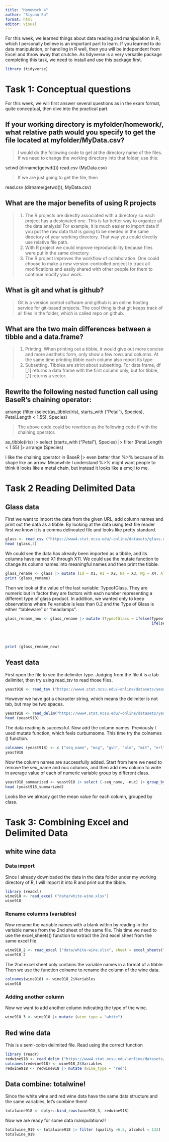 ```yaml
---
title: "Homework 4"
author: "Siyuan Su"
format: html
editor: visual
---
```


For this week, we learned things about data reading and manipulation in R, which I personally believe is an important part to learn. If you learned to do data manipulation, or handling in R well, then you will be independent from Excel and throw away that crutche. As tidyverse is a very versatile package completing this task, we need to install and use this package first.

```r
library (tidyverse)
```

# Task 1: Conceptual questions

For this week, we will first answer several questions as in the exam format, quite conceptual, then dive into the practical part.

## If your working directory is myfolder/homework/, what relative path would you specify to get the file located at myfolder/MyData.csv?

> I would do the following code to get at the directory name of the files. If we need to change the working directory into that folder, use this:

setwd (dirname(getwd())) read.csv (MyData.csv)

> If we are just going to get the file, then

read.csv (dirname(getwd()), MyData.csv)

## What are the major benefits of using R projects

> 1.  The R projects are directly associated with a directory so each project has a designated one. This is far better way to organize all the data analysis! For example, it is much easier to import data if you put the raw data that is going to be needed in the same directory of your working directory. That way you could directly use relative file path.
> 2.  With R project we could improve reproducibility because files were put in the same directory.
> 3.  The R project improves the workflow of collaboration. One could choose to make a new version-controlled project to track all modifications and easily shared with other people for them to continue modify your work.

## What is git and what is github?

> Git is a version control software and github is an online hosting service for git-based projects. The cool thing is that git keeps track of all files in the folder, which is called repo on github.

## What are the two main differences between a tibble and a data.frame?

> 1.  Printing. When printing out a tibble, it would give out more concise and more aesthetic form, only show a few rows and columns. At the same time printing tibble each column also report its type.
> 2.  Subsetting. Tibbles are strict about subsetting. For data frame, df \[,1\] returns a data frame with the first column only, but for tibble, \[,1\] returns a vector.

## Rewrite the following nested function call using BaseR's chaining operator:

arrange (filter (select(as_tibble(iris), starts_with ("Petal"), Species), Petal.Length \< 1.55), Species)

> The above code could be rewritten as the following code if with the chaining operator.

as_tibble(iris) \|\> select (starts_with ("Petal"), Species) \|\> filter (Petal.Length \< 1.55) \|\> arrange (Species)

I like the chaining operator in BaseR \|\> even better than %\>% because of its shape like an arrow. Meanwhile I understand %\>% might want people to think it looks like a metal chain, but instead it looks like a emoji to me.

# Task 2 Reading Delimited Data

## Glass data

First we want to import the data from the given URL, add column names and print out the data as a tibble. By looking at the data using text file reader first we know it is a comma delineated file and looks like pretty standard.

```r
glass <- read_csv ("https://www4.stat.ncsu.edu/~online/datasets/glass.data", col_names = FALSE)
head (glass,3)
```

We could see the data has already been imported as a tibble, and its columns have named X1 through X11. We could use the mutate function to change its column names into meaningful names and then print the tibble.

```r
glass_rename <- glass |> mutate (Id = X1, RI = X2, Na = X3, Mg = X4, Al = X5, Si = X6, K = X7, Ca = X8, Ba = X9, Fe = X10, TypeofGlass = X11, .keep = "none")
print (glass_rename)
```

Then we look at the value of the last variable: TypeofGlass. They are numeric but in factor they are factors with each number representing a different type of glass product. In addition, we wanted only to keep observations where Fe variable is less than 0.2 and the Type of Glass is either "tableware" or "headlamps".

```r
glass_rename_new <- glass_rename |> mutate (TypeofGlass = ifelse(TypeofGlass == 1, "building_windows_float_processed",
                                                                 ifelse (TypeofGlass == 2, "building_windows_non_float_processed",
                                                                         ifelse (TypeofGlass ==3, "vehicle_windows_float_processed",
                                                                                 ifelse (TypeofGlass == 4, "vehicle_windows_non_float_processed",
                                                                                         ifelse (TypeofGlass == 5, "containers",
                                                                                                 ifelse (TypeofGlass == 6, "tableware", "headlamps"))))))) |>  filter (Fe < 0.2 , TypeofGlass %in% c ("tableware", "headlamps"))
print (glass_rename_new)
```

## Yeast data

First open the file to see the delimiter type. Judging from the file it is a tab delimiter, then try using read_tsv to read those files.

```r
yeast918 <- read_tsv ("https://www4.stat.ncsu.edu/~online/datasets/yeast.data", )
```

However we have got a character string, which means the delimiter is not tab, but may be two spaces.

```r
yeast918 <- read_delim("https://www4.stat.ncsu.edu/~online/datasets/yeast.data", delim = "  ", col_names = FALSE)
head (yeast918)

```

The data reading is successful. Now add the column names. Previously I used mutate function, which feels curbumsome. This time try the colnames () function.

```r
colnames (yeast918) <- c ("seq_name", "mcg", "gvh", "alm", "mit", "erl", "pox", "vac", "nuc", "class")
yeast918
```

Now the column names are successfully added. Start from here we need to remove the seq_name and nuc columns, and then add new column to write in average value of each of numeric variable group by different class.

```r
yeast918_summarized <- yeast918 |> select (-seq_name, -nuc) |> group_by (class) |> mutate (across (where (is.numeric), .fns = mean, .names = "mean_{.col}"))
head (yeast918_summarized)
```

Looks like we already got the mean value for each column, grouped by class.

# Task 3: Combining Excel and Delimited Data

## white wine data

### Data import

Since I already downloaded the data in the data folder under my working directory of R, I will import it into R and print out the tibble.

```r
library (readxl)
wine918 <- read_excel ("data/white-wine.xlsx")
wine918
```

### Rename columns (variables)

Now rename the variable names with a blank within by reading in the variable names from the 2nd sheet of the same file. This time we need to use the excel_sheets() function to extract the 2nd excel sheet from the same excel file.

```r
wine918_2 <- read_excel ("data/white-wine.xlsx", sheet = excel_sheets("data/white-wine.xlsx")[2])
wine918_2
```

The 2nd excel sheet only contains the variable names in a format of a tibble. Then we use the function colname to rename the column of the wine data.

```r
colnames(wine918) <- wine918_2$Variables
wine918
```

### Adding another column

Now we want to add another column indicating the type of the wine.

```r
wine918_3 <- wine918 |> mutate (wine_type = "white")
```

## Red wine data

This is a semi-colon delimited file. Read using the correct function

```r
library (readr)
redwine918 <- read_delim ("https://www4.stat.ncsu.edu/~online/datasets/red-wine.csv", delim = ";")
colnames(redwine918) <- wine918_2$Variables
redwine918 <- redwine918 |> mutate (wine_type = "red")
```

## Data combine: totalwine!

Since the white wine and red wine data have the same data structure and the same variables, let's combine them!

```r
totalwine918 <- dplyr::bind_rows(wine918_3, redwine918)
```

Now we are ready for some data manipulations!!

```r
totalwine_919 <- totalwine918 |> filter (quality >6.5, alcohol < 132) |> arrange (desc (quality)) |> select (contains ("acid"), alcohol, wine_type, quality) |> group_by(quality) |> mutate (alcoholmean = mean (alcohol), alcoholsd = sd (alcohol))
totalwine_919
```
